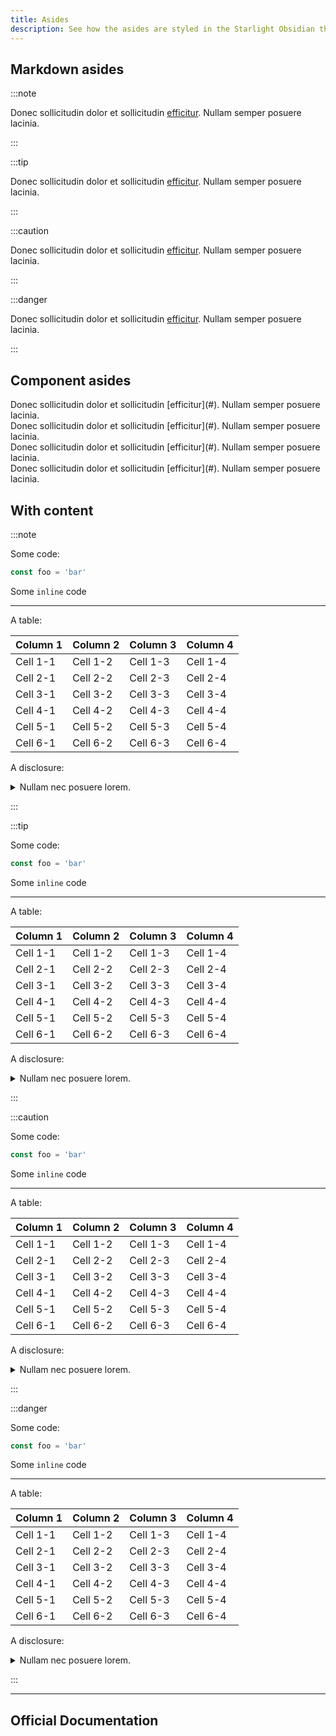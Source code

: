 ```yaml
---
title: Asides
description: See how the asides are styled in the Starlight Obsidian theme.
---
```



## Markdown asides

:::note

Donec sollicitudin dolor et sollicitudin [efficitur](#). Nullam semper posuere lacinia.

:::

:::tip

Donec sollicitudin dolor et sollicitudin [efficitur](#). Nullam semper posuere lacinia.

:::

:::caution

Donec sollicitudin dolor et sollicitudin [efficitur](#). Nullam semper posuere lacinia.

:::

:::danger

Donec sollicitudin dolor et sollicitudin [efficitur](#). Nullam semper posuere lacinia.

:::

## Component asides


<Aside>
  Donec sollicitudin dolor et sollicitudin [efficitur](#). Nullam semper
  posuere lacinia.
</Aside>

<Aside type="tip">
  Donec sollicitudin dolor et sollicitudin [efficitur](#). Nullam semper
  posuere lacinia.
</Aside>

<Aside type="caution">
  Donec sollicitudin dolor et sollicitudin [efficitur](#). Nullam semper
  posuere lacinia.
</Aside>

<Aside type="danger">
  Donec sollicitudin dolor et sollicitudin [efficitur](#). Nullam semper
  posuere lacinia.
</Aside>

## With content

:::note

Some code:

```js
const foo = 'bar'
```

Some `inline` code

---

A table:

| Column 1 | Column 2 | Column 3 | Column 4 |
| -------- | -------- | -------- | -------- |
| Cell 1-1 | Cell 1-2 | Cell 1-3 | Cell 1-4 |
| Cell 2-1 | Cell 2-2 | Cell 2-3 | Cell 2-4 |
| Cell 3-1 | Cell 3-2 | Cell 3-3 | Cell 3-4 |
| Cell 4-1 | Cell 4-2 | Cell 4-3 | Cell 4-4 |
| Cell 5-1 | Cell 5-2 | Cell 5-3 | Cell 5-4 |
| Cell 6-1 | Cell 6-2 | Cell 6-3 | Cell 6-4 |

A disclosure:

<details>
<summary>Nullam nec posuere lorem.</summary>

Aenean tempor, orci eget ullamcorper luctus, nisl turpis pharetra mauris, sit amet tristique elit orci et sem. Aenean odio purus, suscipit quis accumsan in, blandit at ex.

</details>

:::

:::tip

Some code:

```js
const foo = 'bar'
```

Some `inline` code

---

A table:

| Column 1 | Column 2 | Column 3 | Column 4 |
| -------- | -------- | -------- | -------- |
| Cell 1-1 | Cell 1-2 | Cell 1-3 | Cell 1-4 |
| Cell 2-1 | Cell 2-2 | Cell 2-3 | Cell 2-4 |
| Cell 3-1 | Cell 3-2 | Cell 3-3 | Cell 3-4 |
| Cell 4-1 | Cell 4-2 | Cell 4-3 | Cell 4-4 |
| Cell 5-1 | Cell 5-2 | Cell 5-3 | Cell 5-4 |
| Cell 6-1 | Cell 6-2 | Cell 6-3 | Cell 6-4 |

A disclosure:

<details>
<summary>Nullam nec posuere lorem.</summary>

Aenean tempor, orci eget ullamcorper luctus, nisl turpis pharetra mauris, sit amet tristique elit orci et sem. Aenean odio purus, suscipit quis accumsan in, blandit at ex.

</details>

:::

:::caution

Some code:

```js
const foo = 'bar'
```

Some `inline` code

---

A table:

| Column 1 | Column 2 | Column 3 | Column 4 |
| -------- | -------- | -------- | -------- |
| Cell 1-1 | Cell 1-2 | Cell 1-3 | Cell 1-4 |
| Cell 2-1 | Cell 2-2 | Cell 2-3 | Cell 2-4 |
| Cell 3-1 | Cell 3-2 | Cell 3-3 | Cell 3-4 |
| Cell 4-1 | Cell 4-2 | Cell 4-3 | Cell 4-4 |
| Cell 5-1 | Cell 5-2 | Cell 5-3 | Cell 5-4 |
| Cell 6-1 | Cell 6-2 | Cell 6-3 | Cell 6-4 |

A disclosure:

<details>
<summary>Nullam nec posuere lorem.</summary>

Aenean tempor, orci eget ullamcorper luctus, nisl turpis pharetra mauris, sit amet tristique elit orci et sem. Aenean odio purus, suscipit quis accumsan in, blandit at ex.

</details>

:::

:::danger

Some code:

```js
const foo = 'bar'
```

Some `inline` code

---

A table:

| Column 1 | Column 2 | Column 3 | Column 4 |
| -------- | -------- | -------- | -------- |
| Cell 1-1 | Cell 1-2 | Cell 1-3 | Cell 1-4 |
| Cell 2-1 | Cell 2-2 | Cell 2-3 | Cell 2-4 |
| Cell 3-1 | Cell 3-2 | Cell 3-3 | Cell 3-4 |
| Cell 4-1 | Cell 4-2 | Cell 4-3 | Cell 4-4 |
| Cell 5-1 | Cell 5-2 | Cell 5-3 | Cell 5-4 |
| Cell 6-1 | Cell 6-2 | Cell 6-3 | Cell 6-4 |

A disclosure:

<details>
<summary>Nullam nec posuere lorem.</summary>

Aenean tempor, orci eget ullamcorper luctus, nisl turpis pharetra mauris, sit amet tristique elit orci et sem. Aenean odio purus, suscipit quis accumsan in, blandit at ex.

</details>

:::


---

## Official Documentation

<CardGrid>
    <LinkCard title="Component Aside Documentation" href="https://starlight.astro.build/components/asides/" />
    <LinkCard title="Markdown Aside Documentation" href="https://starlight.astro.build/guides/authoring-content/#asides" />
</CardGrid>
